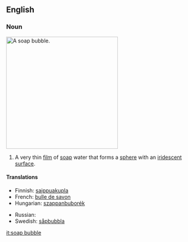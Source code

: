 ==English==
===Noun===
[[Image:Bubble brokenchopstick.jpg|300px|thumb|right|A soap bubble.]] 
{{en-noun|sg=[[soap]] [[bubble]]}}

# A very thin [[film]] of [[soap]] water that forms a [[sphere]] with an [[iridescent]] [[surface]].

====Translations====
{{trans-top|a very thin film of soap water that forms a sphere}}
*Finnish: [[saippuakupla]]
*French: [[bulle de savon]]
*Hungarian: [[szappanbuborék]]
{{trans-mid}}
*Russian: {{t|ru|мыльный пузырь|m|tr=mýl'nyj puzýr'}}
*Swedish: [[såpbubbla]] {{c}}
{{trans-bottom}}

[[it:soap bubble]]